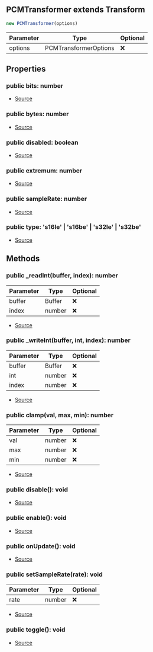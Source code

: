 ## PCMTransformer extends Transform


```typescript
new PCMTransformer(options)
```
| Parameter | Type | Optional |
| ----------- | ----------- | ----------- |
| options | PCMTransformerOptions | ❌ |


## Properties
### public bits: number
- [Source](https://github.com/Androz2091/discord-player/blob/074396c/packages/equalizer/src/utils/PCMTransformer.ts#L13)
### public bytes: number
- [Source](https://github.com/Androz2091/discord-player/blob/074396c/packages/equalizer/src/utils/PCMTransformer.ts#L14)
### public disabled: boolean
- [Source](https://github.com/Androz2091/discord-player/blob/074396c/packages/equalizer/src/utils/PCMTransformer.ts#L16)
### public extremum: number
- [Source](https://github.com/Androz2091/discord-player/blob/074396c/packages/equalizer/src/utils/PCMTransformer.ts#L15)
### public sampleRate: number
- [Source](https://github.com/Androz2091/discord-player/blob/074396c/packages/equalizer/src/utils/PCMTransformer.ts#L17)
### public type: 's16le' \| 's16be' \| 's32le' \| 's32be'
- [Source](https://github.com/Androz2091/discord-player/blob/074396c/packages/equalizer/src/utils/PCMTransformer.ts#L12)

## Methods
### public _readInt(buffer, index): number
| Parameter | Type | Optional |
| ----------- | ----------- | ----------- |
| buffer | Buffer | ❌ |
| index | number | ❌ |


- [Source](https://github.com/Androz2091/discord-player/blob/074396c/packages/equalizer/src/utils/PCMTransformer.ts#L62)
### public _writeInt(buffer, int, index): number
| Parameter | Type | Optional |
| ----------- | ----------- | ----------- |
| buffer | Buffer | ❌ |
| int | number | ❌ |
| index | number | ❌ |


- [Source](https://github.com/Androz2091/discord-player/blob/074396c/packages/equalizer/src/utils/PCMTransformer.ts#L67)
### public clamp(val, max, min): number
| Parameter | Type | Optional |
| ----------- | ----------- | ----------- |
| val | number | ❌ |
| max | number | ❌ |
| min | number | ❌ |


- [Source](https://github.com/Androz2091/discord-player/blob/074396c/packages/equalizer/src/utils/PCMTransformer.ts#L72)
### public disable(): void
- [Source](https://github.com/Androz2091/discord-player/blob/074396c/packages/equalizer/src/utils/PCMTransformer.ts#L50)
### public enable(): void
- [Source](https://github.com/Androz2091/discord-player/blob/074396c/packages/equalizer/src/utils/PCMTransformer.ts#L54)
### public onUpdate(): void
- [Source](https://github.com/Androz2091/discord-player/blob/074396c/packages/equalizer/src/utils/PCMTransformer.ts#L18)
### public setSampleRate(rate): void
| Parameter | Type | Optional |
| ----------- | ----------- | ----------- |
| rate | number | ❌ |


- [Source](https://github.com/Androz2091/discord-player/blob/074396c/packages/equalizer/src/utils/PCMTransformer.ts#L76)
### public toggle(): void
- [Source](https://github.com/Androz2091/discord-player/blob/074396c/packages/equalizer/src/utils/PCMTransformer.ts#L58)